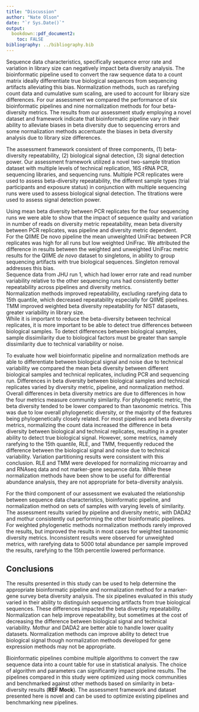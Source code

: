 ```yaml
---
title: "Discussion"
author: "Nate Olson"
date: "`r Sys.Date()`"
output:
  bookdown::pdf_document2:
    toc: FALSE
bibliography: ../bibliography.bib
---
```


Sequence data characteristics, specifically sequence error rate and variation in library size can negatively impact beta diversity analysis.
The bioinformatic pipeline used to convert the raw sequence data to a count matrix ideally differentiate true biological sequences from sequencing artifacts alleviating this bias.
Normalization methods, such as rarefying count data and cumulative sum scaling, are used to account for library size differences.
For our assessment we compared the performance of six bioinformatic pipelines and nine normalization methods for four beta-diversity metrics.
The results from our assessment study employing a novel dataset and framework indicate that bioinformatic pipeline vary in their ability to alleviate biases in beta diversity due to sequencing errors and some normalization methods accentuate the biases in beta diversity analysis due to library size differences.

The assessment framework consistent of three components, (1) beta-diversity repeatability, (2) biological signal detection, (3) signal detection power.
Our assessment framework utilized a novel two-sample titration dataset with multiple levels of technical replication, 16S rRNA PCR, sequencing libraries, and sequencing runs.
Multiple PCR replicates were used to assess beta-diversity repeatability, the different sample types (trial participants and exposure status) in conjunction with multiple sequencing runs were used to assess biological signal detection.
The titrations were used to assess signal detection power.

Using mean beta diversity between PCR replicates for the four sequencing runs we were able to show that the impact of sequence quality and variation in number of reads on diversity metric repeatability, mean beta diversity between PCR replicates, was pipeline and diversity metric dependent.  
For the QIIME De novo pipeline the mean unweighted UniFrac between PCR replicates was high for all runs but low weighted UniFrac.
We attributed the difference in results between the weighted and unweighted UniFrac metric results for the QIIME _de novo_ dataset to singletons, in ability to group sequencing artifacts with true biological sequences.
Singleton removal addresses this bias.  
Sequence data from JHU run 1, which had lower error rate and read number variability relative to the other sequencing runs had consistently better repeatability across pipelines and diversity metrics.  
Normalization methods improved repeatability, excluding rarefying data to 15th quantile, which decreased repeatability especially for QIIME pipelines. TMM improved weighted beta diversity repeatability for NIST datasets, greater variability in library size.  
While it is important to reduce the beta-diversity between technical replicates, it is more important to be able to detect true differences between biological samples.
To detect differences between biological samples, sample dissimilarity due to biological factors must be greater than sample dissimilarity due to technical variability or noise.

To evaluate how well bioinformatic pipeline and normalization methods are able to differentiate between biological signal and noise due to technical variability we compared the mean beta diversity between different biological samples and technical replicates, including PCR and sequencing run.
Differences in beta diversity between biological samples and technical replicates varied by diversity metric, pipeline, and normalization method.
Overall differences in beta diversity metrics are due to differences in how the four metrics measure community similarity.
For phylogenetic metric, the beta diversity tended to be lower compared to than taxonomic metrics.
This was due to low overall phylogenetic diversity, or the majority of the features being phylogenetically closely related.
For most pipelines and beta diversity metrics, normalizing the count data increased the difference in beta diversity between biological and technical replicates, resulting in a greater ability to detect true biological signal.
However, some metrics, namely rarefying to the 15th quantile, RLE, and TMM, frequently reduced the difference between the biological signal and noise due to technical variability.
Variation partitioning results were consistent with this conclusion.
RLE and TMM were developed for normalizing microarray and and RNAseq data and not marker-gene sequence data.
While these normalization methods have been show to be useful for differential abundance analysis, they are not appropriate for beta-diversity analysis.

For the third component of our assessment we evaluated the relationship between sequence data characteristics, bioinformatic pipeline, and normalization method on sets of samples with varying levels of similarity.
The assessment results varied by pipeline and diversity metric, with DADA2 and mothur consistently out performing the other bioinformatic pipelines.  
For weighted phylogenetic methods normalization methods rarely improved the results, but improved the results in most cases for weighted taxonomic diversity metrics.
Inconsistent results were observed for unweighted metrics, with rarefying data to 5000 total abundance per sample improved the results, rarefying to the 15th percentile lowered performance.  



## Conclusions
The results presented in this study can be used to help determine the appropriate bioinformatic pipeline and normalization method for a marker-gene survey beta diversity analysis.
The six pipelines evaluated in this study varied in their ability to distinguish sequencing artifacts from true biological sequences.
These differences impacted the beta diversity repeatability.
Normalization can help improve repeatability, but sometimes at the cost of decreasing the difference between biological signal and technical variability.
Mothur and DADA2 are better able to handle lower quality datasets.
Normalization methods can improve ability to detect true biological signal though normalization methods developed for gene expression methods may not be appropriate.

Bioinformatic pipelines combine multiple algorithms to convert the raw sequence data into a count table for use in statistical analysis.
The choice of algorithm and parameters can significantly impact pipeline results.
The pipelines compared in this study were optimized using mock communities and benchmarked against other methods based on similarity in beta-diversity results (__REF Mock__).
The assessment framework and dataset presented here is novel and can be used to optimize existing pipelines and benchmarking new pipelines.
